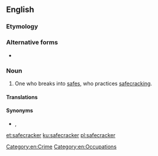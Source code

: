 {{also|safe-cracker}}
==English==

===Etymology===
{{compound|safe|cracker|lang=en}}

===Alternative forms===
* {{l|en|safe-cracker}}

===Noun===
{{en-noun}}

# One who breaks into [[safe]]s, who practices [[safecracking]].

====Translations====
{{trans-top|translation one who practices safecracking}}
{{trans-mid}}
{{trans-bottom}}

====Synonyms====
* {{l|en|yegg}}, {{l|en|yeggman}}

[[Category:en:Crime]]
[[Category:en:Occupations]]

[[et:safecracker]]
[[ku:safecracker]]
[[pl:safecracker]]